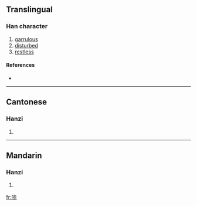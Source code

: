 {{see|嘵}}
==Translingual==

===Han character===
{{Han char|rn=30|rad=口|as=06|sn=9|four=|canj=口十心山 (RJPU)}}

# [[garrulous]]
# [[disturbed]]
# [[restless]]

====References====
* {{Han ref|kx=0189.271|hdz=10614.020|uh=54D3|ud=21715}}

----

==Cantonese==

===Hanzi===
{{yue-hanzi|jyut=|y=hiu1}}

# {{defn|Cantonese}}

----

==Mandarin==

===Hanzi===
{{cmn-hanzi|tra=嘵|pin=[[xiāo]] ([[xiao1]])|wg=hsiao<sup>1</sup>}}

# {{defn|Mandarin}}

[[fr:哓]]
